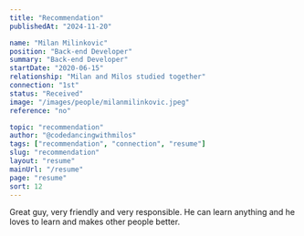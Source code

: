 ```yaml
---
title: "Recommendation"
publishedAt: "2024-11-20"

name: "Milan Milinkovic"
position: "Back-end Developer"
summary: "Back-end Developer"
startDate: "2020-06-15"
relationship: "Milan and Milos studied together"
connection: "1st"
status: "Received"
image: "/images/people/milanmilinkovic.jpeg"
reference: "no"

topic: "recommendation"
author: "@codedancingwithmilos"
tags: ["recommendation", "connection", "resume"]
slug: "recommendation"
layout: "resume"
mainUrl: "/resume"
page: "resume"
sort: 12
---
```


Great guy, very friendly and very responsible.
He can learn anything and he loves to learn and makes other people better.